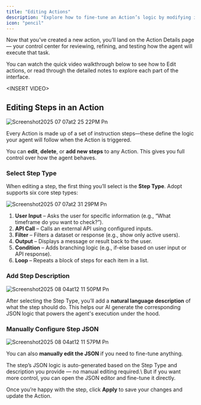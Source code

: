 ```yaml
---
title: "Editing Actions"
description: "Explore how to fine-tune an Action’s logic by modifying its instruction steps. You’ll learn about step types, editing in natural language or JSON, and how to adapt behavior to fit your application."
icon: "pencil"
---
```


Now that you’ve created a new action, you’ll land on the Action Details page — your control center for reviewing, refining, and testing how the agent will execute that task.

You can watch the quick video walkthrough below to see how to Edit actions, or read through the detailed notes to explore each part of the interface.

\<INSERT VIDEO\>

## Editing Steps in an Action

![Screenshot2025 07 07at2 25 22PM Pn](/images/Screenshot2025-07-07at2.25.22PM.png)

Every Action is made up of a set of instruction steps—these define the logic your agent will follow when the Action is triggered.

You can **edit**, **delete**, or **add new steps** to any Action. This gives you full control over how the agent behaves.

### Select Step Type

When editing a step, the first thing you’ll select is the **Step Type**. Adopt supports six core step types:

![Screenshot2025 07 07at2 31 29PM Pn](/images/Screenshot2025-07-07at2.31.29PM.png)

1. **User Input** – Asks the user for specific information (e.g., “What timeframe do you want to check?”).
2. **API Call** – Calls an external API using configured inputs.
3. **Filter** – Filters a dataset or response (e.g., show only active users).
4. **Output** – Displays a message or result back to the user.
5. **Condition** – Adds branching logic (e.g., if-else based on user input or API response).
6. **Loop** – Repeats a block of steps for each item in a list.

### Add Step Description

![Screenshot2025 08 04at12 11 50PM Pn](/images/Screenshot2025-08-04at12.11.50PM.png)

After selecting the Step Type, you’ll add a **natural language description** of what the step should do. This helps our AI generate the corresponding JSON logic that powers the agent's execution under the hood.

### Manually Configure Step JSON

![Screenshot2025 08 04at12 11 57PM Pn](/images/Screenshot2025-08-04at12.11.57PM.png)

You can also **manually edit the JSON** if you need to fine-tune anything. 

<Info>
  The step’s JSON logic is auto-generated based on the Step Type and description you provide — no manual editing required.\
  But if you want more control, you can open the JSON editor and fine-tune it directly.
</Info>

Once you’re happy with the step, click **Apply** to save your changes and update the Action.
